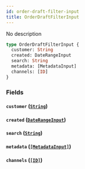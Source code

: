 ```yaml
---
id: order-draft-filter-input
title: OrderDraftFilterInput
---
```


No description

```graphql
type OrderDraftFilterInput {
  customer: String
  created: DateRangeInput
  search: String
  metadata: [MetadataInput]
  channels: [ID]
}
```

### Fields

#### `customer` ([`String`](/developer/api-reference/scalars/string.mdx))

#### `created` ([`DateRangeInput`](/developer/api-reference/inputs/date-range-input.mdx))

#### `search` ([`String`](/developer/api-reference/scalars/string.mdx))

#### `metadata` ([`[MetadataInput]`](/developer/api-reference/inputs/metadata-input.mdx))

#### `channels` ([`[ID]`](/developer/api-reference/scalars/id.mdx))
